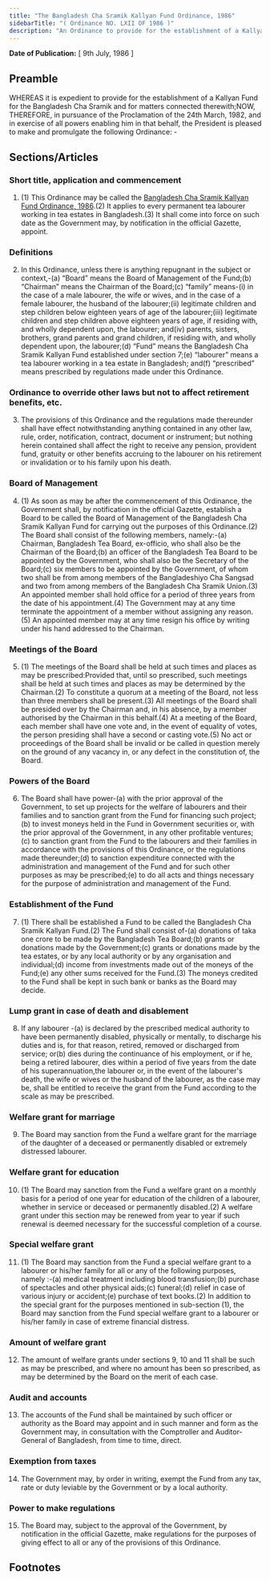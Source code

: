 ```yaml
---
title: "The Bangladesh Cha Sramik Kallyan Fund Ordinance, 1986"
sidebarTitle: "( Ordinance NO. LXII OF 1986 )"
description: "An Ordinance to provide for the establishment of a Kallyan Fund for the Bangladesh Cha Sramik."
---
```


**Date of Publication:** [ 9th July, 1986 ]

## Preamble

WHEREAS it is expedient to provide for the establishment of a Kallyan Fund for the Bangladesh Cha Sramik and for matters connected therewith;NOW, THEREFORE, in pursuance of the Proclamation of the 24th March, 1982, and in exercise of all powers enabling him in that behalf, the President is pleased to make and promulgate the following Ordinance: -

## Sections/Articles

### Short title, application and commencement

1. (1) This Ordinance may be called the [Bangladesh Cha Sramik Kallyan Fund Ordinance, 1986](/act-703.html "Bangladesh Cha Sramik Kallyan Fund Ordinance, 1986").(2) It applies to every permanent tea labourer working in tea estates in Bangladesh.(3) It shall come into force on such date as the Government may, by notification in the official Gazette, appoint.

### Definitions

2. In this Ordinance, unless there is anything repugnant in the subject or context,-(a) “Board” means the Board of Management of the Fund;(b) “Chairman” means the Chairman of the Board;(c) “family” means-(i) in the case of a male labourer, the wife or wives, and in the case of a female labourer, the husband of the labourer;(ii) legitimate children and step children below eighteen years of age of the labourer;(iii) legitimate children and step children above eighteen years of age, if residing with, and wholly dependent upon, the labourer; and(iv) parents, sisters, brothers, grand parents and grand children, if residing with, and wholly dependent upon, the labourer;(d) “Fund” means the Bangladesh Cha Sramik Kallyan Fund established under section 7;(e) “labourer” means a tea labourer working in a tea estate in Bangladesh; and(f) “prescribed” means prescribed by regulations made under this Ordinance.

### Ordinance to override other laws but not to affect retirement benefits, etc.

3. The provisions of this Ordinance and the regulations made thereunder shall have effect notwithstanding anything contained in any other law, rule, order, notification, contract, document or instrument; but nothing herein contained shall affect the right to receive any pension, provident fund, gratuity or other benefits accruing to the labourer on his retirement or invalidation or to his family upon his death.

### Board of Management

4. (1) As soon as may be after the commencement of this Ordinance, the Government shall, by notification in the official Gazette, establish a Board to be called the Board of Management of the Bangladesh Cha Sramik Kallyan Fund for carrying out the purposes of this Ordinance.(2) The Board shall consist of the following members, namely:-(a) Chairman, Bangladesh Tea Board, ex-officio, who shall also be the Chairman of the Board;(b) an officer of the Bangladesh Tea Board to be appointed by the Government, who shall also be the Secretary of the Board;(c) six members to be appointed by the Government, of whom two shall be from among members of the Bangladeshiyo Cha Sangsad and two from among members of the Bangladesh Cha Sramik Union.(3) An appointed member shall hold office for a period of three years from the date of his appointment.(4) The Government may at any time terminate the appointment of a member without assigning any reason.(5) An appointed member may at any time resign his office by writing under his hand addressed to the Chairman.

### Meetings of the Board

5. (1) The meetings of the Board shall be held at such times and places as may be prescribed:Provided that, until so prescribed, such meetings shall be held at such times and places as may be determined by the Chairman.(2) To constitute a quorum at a meeting of the Board, not less than three members shall be present.(3) All meetings of the Board shall be presided over by the Chairman and, in his absence, by a member authorised by the Chairman in this behalf.(4) At a meeting of the Board, each member shall have one vote and, in the event of equality of votes, the person presiding shall have a second or casting vote.(5) No act or proceedings of the Board shall be invalid or be called in question merely on the ground of any vacancy in, or any defect in the constitution of, the Board.

### Powers of the Board

6. The Board shall have power-(a) with the prior approval of the Government, to set up projects for the welfare of labourers and their families and to sanction grant from the Fund for financing such project;(b) to invest moneys held in the Fund in Government securities or, with the prior approval of the Government, in any other profitable ventures;(c) to sanction grant from the Fund to the labourers and their families in accordance with the provisions of this Ordinance, or the regulations made thereunder;(d) to sanction expenditure connected with the administration and management of the Fund and for such other purposes as may be prescribed;(e) to do all acts and things necessary for the purpose of administration and management of the Fund.

### Establishment of the Fund

7. (1) There shall be established a Fund to be called the Bangladesh Cha Sramik Kallyan Fund.(2) The Fund shall consist of-(a) donations of taka one crore to be made by the Bangladesh Tea Board;(b) grants or donations made by the Government;(c) grants or donations made by the tea estates, or by any local authority or by any organisation and individual;(d) income from investments made out of the moneys of the Fund;(e) any other sums received for the Fund.(3) The moneys credited to the Fund shall be kept in such bank or banks as the Board may decide.

### Lump grant in case of death and disablement

8. If any labourer -(a) is declared by the prescribed medical authority to have been permanently disabled, physically or mentally, to discharge his duties and is, for that reason, retired, removed or discharged from service; or(b) dies during the continuance of his employment, or if he, being a retired labourer, dies within a period of five years from the date of his superannuation,the labourer or, in the event of the labourer's death, the wife or wives or the husband of the labourer, as the case may be, shall be entitled to receive the grant from the Fund according to the scale as may be prescribed.

### Welfare grant for marriage

9. The Board may sanction from the Fund a welfare grant for the marriage of the daughter of a deceased or permanently disabled or extremely distressed labourer.

### Welfare grant for education

10. (1) The Board may sanction from the Fund a welfare grant on a monthly basis for a period of one year for education of the children of a labourer, whether in service or deceased or permanently disabled.(2) A welfare grant under this section may be renewed from year to year if such renewal is deemed necessary for the successful completion of a course.

### Special welfare grant

11. (1) The Board may sanction from the Fund a special welfare grant to a labourer or his/her family for all or any of the following purposes, namely :-(a) medical treatment including blood transfusion;(b) purchase of spectacles and other physical aids;(c) funeral;(d) relief in case of various injury or accident;(e) purchase of text books.(2) In addition to the special grant for the purposes mentioned in sub-section (1), the Board may sanction from the Fund special welfare grant to a labourer or his/her family in case of extreme financial distress.

### Amount of welfare grant

12. The amount of welfare grants under sections 9, 10 and 11 shall be such as may be prescribed, and where no amount has been so prescribed, as may be determined by the Board on the merit of each case.

### Audit and accounts

13. The accounts of the Fund shall be maintained by such officer or authority as the Board may appoint and in such manner and form as the Government may, in consultation with the Comptroller and Auditor-General of Bangladesh, from time to time, direct.

### Exemption from taxes

14. The Government may, by order in writing, exempt the Fund from any tax, rate or duty leviable by the Government or by a local authority.

### Power to make regulations

15. The Board may, subject to the approval of the Government, by notification in the official Gazette, make regulations for the purposes of giving effect to all or any of the provisions of this Ordinance.

## Footnotes
